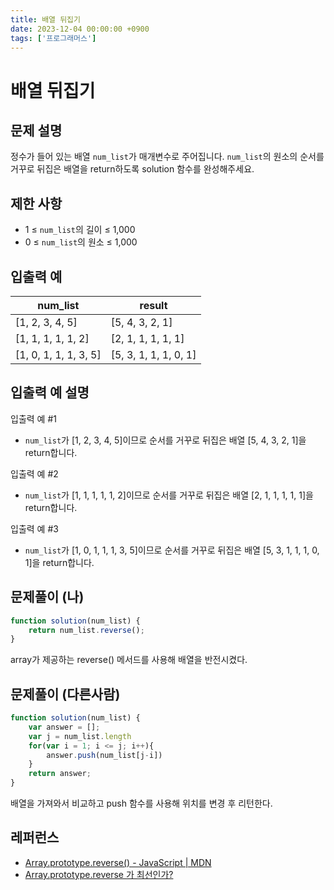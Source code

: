 ```yaml
---
title: 배열 뒤집기
date: 2023-12-04 00:00:00 +0900
tags: ['프로그래머스']
---
```


# 배열 뒤집기

## 문제 설명

정수가 들어 있는 배열 `num_list`가 매개변수로 주어집니다. `num_list`의 원소의 순서를 거꾸로 뒤집은 배열을 return하도록 solution 함수를 완성해주세요.

## 제한 사항

- 1 ≤ `num_list`의 길이 ≤ 1,000
- 0 ≤ `num_list`의 원소 ≤ 1,000

## 입출력 예

| num_list | result |
| --- | --- |
| [1, 2, 3, 4, 5] | [5, 4, 3, 2, 1] |
| [1, 1, 1, 1, 1, 2] | [2, 1, 1, 1, 1, 1] |
| [1, 0, 1, 1, 1, 3, 5] | [5, 3, 1, 1, 1, 0, 1] |

## 입출력 예 설명

입출력 예 #1

- `num_list`가 [1, 2, 3, 4, 5]이므로 순서를 거꾸로 뒤집은 배열 [5, 4, 3, 2, 1]을 return합니다.

입출력 예 #2

- `num_list`가 [1, 1, 1, 1, 1, 2]이므로 순서를 거꾸로 뒤집은 배열 [2, 1, 1, 1, 1, 1]을 return합니다.

입출력 예 #3

- `num_list`가 [1, 0, 1, 1, 1, 3, 5]이므로 순서를 거꾸로 뒤집은 배열 [5, 3, 1, 1, 1, 0, 1]을 return합니다.

## 문제풀이 (나)

```jsx
function solution(num_list) {
    return num_list.reverse();
}
```

array가 제공하는 reverse() 메서드를 사용해 배열을 반전시켰다.

## 문제풀이 (다른사람)

```jsx
function solution(num_list) {
    var answer = [];
    var j = num_list.length
    for(var i = 1; i <= j; i++){
        answer.push(num_list[j-i])
    }
    return answer;
}
```

배열을 가져와서 비교하고 push 함수를 사용해 위치를 변경 후 리턴한다.

## 레퍼런스

- [Array.prototype.reverse() - JavaScript | MDN](https://developer.mozilla.org/en-US/docs/Web/JavaScript/Reference/Global_Objects/Array/reverse)
- [Array.prototype.reverse 가 최선인가?](https://medium.com/@toaonly42/array-prototype-reverse-가-최선인가-5acb17e315d3)